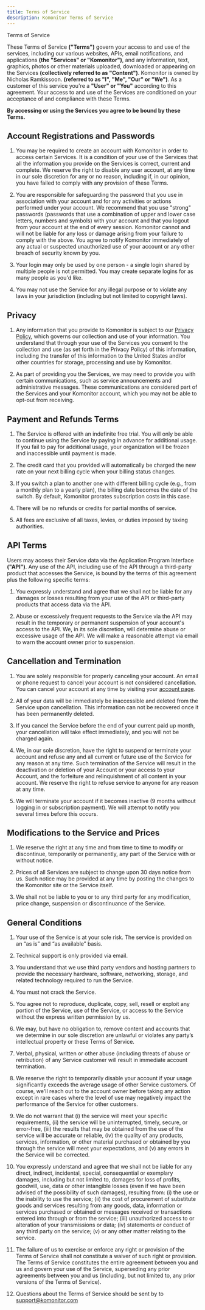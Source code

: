 ```yaml
---
title: Terms of Service
description: Komonitor Terms of Service
---
```


<Heading textAlign="center" fontSize="6xl" fontWeight="extrabold" mb="1em">
  Terms of Service
</Heading>

These Terms of Service **("Terms")** govern your access to and use of the services,
including our various websites, APIs, email notifications, and applications **(the "Services" or "Komonitor")**,
and any information, text, graphics, photos or other materials uploaded, downloaded or appearing on the Services
**(collectively referred to as "Content")**. Komonitor is owned by Nicholas Ramkissoon.
**(referred to as "I", "Me", "Our" or "We")**. As a customer of this service you're a **"User" or "You"** according to this agreement.
Your access to and use of the Services are conditioned on your acceptance of and compliance with these Terms.

**By accessing or using the Services you agree to be bound by these Terms.**

## Account Registrations and Passwords

1. You may be required to create an account with Komonitor in order to access certain Services.
   It is a condition of your use of the Services that all the information you provide on the Services is correct, current and complete.
   We reserve the right to disable any user account, at any time in our sole discretion for any or no reason, including if, in our opinion,
   you have failed to comply with any provision of these Terms.

2. You are responsible for safeguarding the password that you use in association with your account and for any activities or actions performed under your account.
   We recommend that you use "strong" passwords (passwords that use a combination of upper and lower case letters, numbers and symbols)
   with your account and that you logout from your account at the end of every session. Komonitor cannot and will not be liable for any loss
   or damage arising from your failure to comply with the above. You agree to notify Komonitor immediately of any actual or suspected
   unauthorized use of your account or any other breach of security known by you.

3. Your login may only be used by one person - a single login shared by multiple people is not permitted.
   You may create separate logins for as many people as you'd like.

4. You may not use the Service for any illegal purpose or to violate any laws in your jurisdiction (including but not limited to copyright laws).

## Privacy

1. Any information that you provide to Komonitor is subject to our [Privacy Policy](/privacy),
   which governs our collection and use of your information. You understand that through your use of the Services
   you consent to the collection and use (as set forth in the Privacy Policy) of this information, including the transfer of this information
   to the United States and/or other countries for storage, processing and use by Komonitor.

2. As part of providing you the Services, we may need to provide you with certain communications, such as service announcements and administrative messages.
   These communications are considered part of the Services and your Komonitor account, which you may not be able to opt-out from receiving.

## Payment and Refunds Terms

1. The Service is offered with an indefinite free trial. You will only be able to continue using the Service by paying in advance for additional usage.
   If you fail to pay for additional usage, your organization will be frozen and inaccessible until payment is made.

2. The credit card that you provided will automatically be charged the new rate on your next billing cycle when your billing status changes.

3. If you switch a plan to another one with different billing cycle (e.g., from a monthly plan to a yearly plan),
   the billing date becomes the date of the switch. By default, Komonitor prorates subscription costs in this case.

4. There will be no refunds or credits for partial months of service.

5. All fees are exclusive of all taxes, levies, or duties imposed by taxing authorities.

## API Terms

Users may access their Service data via the Application Program Interface **("API")**.
Any use of the API, including use of the API through a third-party product that accesses the Service,
is bound by the terms of this agreement plus the following specific terms:

1. You expressly understand and agree that we shall not be liable for any damages or losses resulting from your use of the API or third-party products that access data via the API.

2. Abuse or excessively frequent requests to the Service via the API may result in the temporary or permanent suspension of your account's access to the API.
   We, in its sole discretion, will determine abuse or excessive usage of the API. We will make a reasonable attempt via email to warn the account owner prior to suspension.

## Cancellation and Termination

1. You are solely responsible for properly canceling your account.
   An email or phone request to cancel your account is not considered cancellation.
   You can cancel your account at any time by visiting your [account page](/app/settings?tab=0).

2. All of your data will be immediately be inaccessible and deleted from the Service upon cancellation.
   This information can not be recovered once it has been permanently deleted.

3. If you cancel the Service before the end of your current paid up month, your cancellation will take effect immediately, and you will not be charged again.

4. We, in our sole discretion, have the right to suspend or terminate your account and refuse any and all current or future use of the Service for any reason at any time.
   Such termination of the Service will result in the deactivation or deletion of your Account or your access to your Account, and the forfeiture and relinquishment
   of all content in your account. We reserve the right to refuse service to anyone for any reason at any time.

5. We will terminate your account if it becomes inactive (9 months without logging in or subscription payment).
   We will attempt to notify you several times before this occurs.

## Modifications to the Service and Prices

1. We reserve the right at any time and from time to time to modify or discontinue, temporarily or permanently, any part of the Service with or without notice.

2. Prices of all Services are subject to change upon 30 days notice from us. Such notice may be provided at any time by posting the changes to the Komonitor site or the Service itself.

3. We shall not be liable to you or to any third party for any modification, price change, suspension or discontinuance of the Service.

## General Conditions

1. Your use of the Service is at your sole risk. The service is provided on an “as is” and “as available” basis.

2. Technical support is only provided via email.

3. You understand that we use third party vendors and hosting partners to provide the necessary hardware, software, networking, storage, and related technology required to run the Service.

4. You must not crack the Service.

5. You agree not to reproduce, duplicate, copy, sell, resell or exploit any portion of the Service, use of the Service, or access to the Service without the express written permission by us.

6. We may, but have no obligation to, remove content and accounts that we determine in our sole discretion are unlawful or violates any party’s intellectual property or these Terms of Service.

7. Verbal, physical, written or other abuse (including threats of abuse or retribution) of any Service customer will result in immediate account termination.

8. We reserve the right to temporarily disable your account if your usage significantly exceeds the average usage of other Service customers. Of course, we'll reach out to the account owner before taking any action except in rare cases where the level of use may negatively impact the performance of the Service for other customers.

9. We do not warrant that
   (i) the service will meet your specific requirements,
   (ii) the service will be uninterrupted, timely, secure, or error-free,
   (iii) the results that may be obtained from the use of the service will be accurate or reliable,
   (iv) the quality of any products, services, information, or other material purchased or obtained by you through the service will meet your expectations, and
   (v) any errors in the Service will be corrected.

10. You expressly understand and agree that we shall not be liable for any direct,
    indirect, incidental, special, consequential or exemplary damages, including but not limited to,
    damages for loss of profits, goodwill, use, data or other intangible losses
    (even if we have been advised of the possibility of such damages), resulting from:
    (i) the use or the inability to use the service;
    (ii) the cost of procurement of substitute goods and services resulting from any goods, data, information or services purchased or obtained or messages received or transactions entered into through or from the service;
    (iii) unauthorized access to or alteration of your transmissions or data;
    (iv) statements or conduct of any third party on the service;
    (v) or any other matter relating to the service.

11. The failure of us to exercise or enforce any right or provision of the Terms of Service shall not constitute a waiver of such right or provision. The Terms of Service constitutes the entire agreement between you and us and govern your use of the Service,
    superseding any prior agreements between you and us (including, but not limited to, any prior versions of the Terms of Service).

12. Questions about the Terms of Service should be sent by to [support@komonitor.com](mailto:support@komonitor.com)
